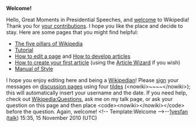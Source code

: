 <article id="29607400" title=User talk:Great Moments in Presidential Speeches>
	<talkpage id="29607400" title="User talk:Great Moments in Presidential Speeches">
'''Welcome!'''

Hello, Great Moments in Presidential Speeches, and [[Wikipedia:Introduction|welcome]] to Wikipedia! Thank you for [[Special:Contributions/Great Moments in Presidential Speeches|your contributions]]. I hope you like the place and decide to stay. Here are some pages that you might find helpful:
*[[Wikipedia:Five pillars|The five pillars of Wikipedia]]
*[[Wikipedia:Tutorial|Tutorial]]
*[[Wikipedia:How to edit a page|How to edit a page]] and [[Wikipedia:Article development|How to develop articles]]
*[[Wikipedia:Your first article|How to create your first article]] (using the [[Wikipedia:Article wizard|Article Wizard]] if you wish)
*[[Wikipedia:Manual of Style|Manual of Style]]
I hope you enjoy editing here and being a [[Wikipedia:Wikipedians|Wikipedian]]! Please [[Wikipedia:Signatures|sign]] your messages on [[Help:Using talk pages|discussion page]]s using four [[tilde]]s (&lt;nowiki&gt;~~~~&lt;/nowiki&gt;); this will automatically insert your username and the date. If you need help, check out [[Wikipedia:Questions]], ask me on my talk page, or ask your question on this page and then place &lt;code&gt;&lt;nowiki&gt;{{helpme}}&lt;/nowiki&gt;&lt;/code&gt; before the question. Again, welcome! &lt;!-- Template:Welcome --&gt;--[[User:1yesfan|1yesfan]] ([[User talk:1yesfan|talk]]) 15:35, 15 November 2010 (UTC)
	</talkpage>
</article>